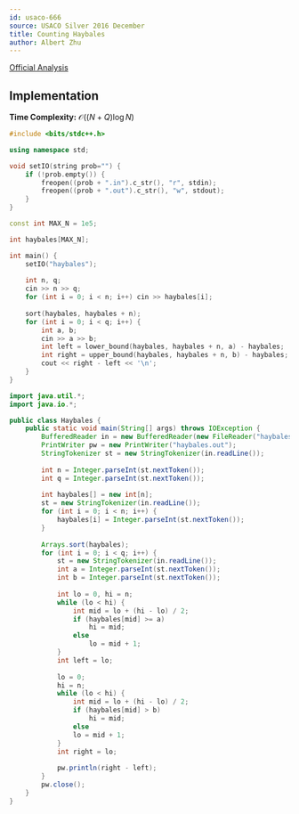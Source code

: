 ```yaml
---
id: usaco-666
source: USACO Silver 2016 December
title: Counting Haybales
author: Albert Zhu
---
```


[Official Analysis](http://www.usaco.org/current/data/sol_haybales_silver_dec16.html)

## Implementation

**Time Complexity:** $\mathcal{O}((N+Q)\log N)$

<LanguageSection>

<CPPSection>

```cpp
#include <bits/stdc++.h>

using namespace std;

void setIO(string prob="") {
	if (!prob.empty()) {
		freopen((prob + ".in").c_str(), "r", stdin);
		freopen((prob + ".out").c_str(), "w", stdout);
	}
}

const int MAX_N = 1e5;

int haybales[MAX_N];

int main() {
	setIO("haybales");
	
	int n, q;
	cin >> n >> q;
	for (int i = 0; i < n; i++) cin >> haybales[i];
	
	sort(haybales, haybales + n);
	for (int i = 0; i < q; i++) {
		int a, b;
		cin >> a >> b;
		int left = lower_bound(haybales, haybales + n, a) - haybales;
		int right = upper_bound(haybales, haybales + n, b) - haybales;
		cout << right - left << '\n';
	}
}
```

</CPPSection>

<JavaSection>

```java
import java.util.*;
import java.io.*;

public class Haybales {
	public static void main(String[] args) throws IOException {
		BufferedReader in = new BufferedReader(new FileReader("haybales.in"));
		PrintWriter pw = new PrintWriter("haybales.out");
		StringTokenizer st = new StringTokenizer(in.readLine());
		
		int n = Integer.parseInt(st.nextToken());
		int q = Integer.parseInt(st.nextToken());
		
		int haybales[] = new int[n];
		st = new StringTokenizer(in.readLine());
		for (int i = 0; i < n; i++) {
			haybales[i] = Integer.parseInt(st.nextToken());
		}
		
		Arrays.sort(haybales);
		for (int i = 0; i < q; i++) {
			st = new StringTokenizer(in.readLine());
			int a = Integer.parseInt(st.nextToken());
			int b = Integer.parseInt(st.nextToken());
			
			int lo = 0, hi = n;
			while (lo < hi) {
				int mid = lo + (hi - lo) / 2;
				if (haybales[mid] >= a)
					hi = mid;
				else
					lo = mid + 1;
			}
			int left = lo;
			
			lo = 0;
			hi = n;
			while (lo < hi) {
				int mid = lo + (hi - lo) / 2;
				if (haybales[mid] > b)
					hi = mid;
				else
				lo = mid + 1;
			}
			int right = lo;
			
			pw.println(right - left);
		}
		pw.close();
	}
}
```

</JavaSection>

</LanguageSection>
